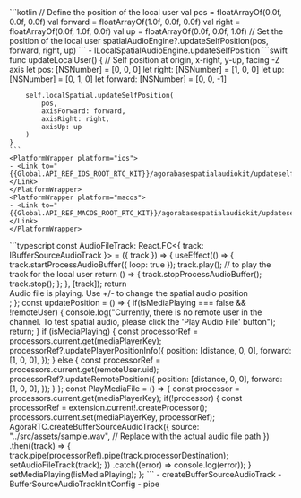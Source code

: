<PlatformWrapper platform="android">
    ```kotlin
    // Define the position of the local user
    val pos = floatArrayOf(0.0f, 0.0f, 0.0f)
    val forward = floatArrayOf(1.0f, 0.0f, 0.0f)
    val right = floatArrayOf(0.0f, 1.0f, 0.0f)
    val up = floatArrayOf(0.0f, 0.0f, 1.0f)
    // Set the position of the local user
    spatialAudioEngine?.updateSelfPosition(pos, forward, right, up)
    ```
    - <Link to="{{global.API_REF_ANDROID_ROOT}}/class_ibasespatialaudioengine.html#api_ibasespatialaudioengine_updateselfposition">ILocalSpatialAudioEngine.updateSelfPosition</Link>
</PlatformWrapper>
<PlatformWrapper platform={["ios","macos"]}>
    ```swift
    func updateLocalUser() {
        // Self position at origin, x-right, y-up, facing -Z axis
        let pos: [NSNumber]     = [0, 0, 0]
        let right: [NSNumber]   = [1, 0, 0]
        let up: [NSNumber]      = [0, 1, 0]
        let forward: [NSNumber] = [0, 0, -1]

        self.localSpatial.updateSelfPosition(
            pos,
            axisForward: forward,
            axisRight: right,
            axisUp: up
        )
    }
    ```
    <PlatformWrapper platform="ios">
    - <Link to="{{Global.API_REF_IOS_ROOT_RTC_KIT}}/agorabasespatialaudiokit/updateselfposition(_:axisforward:axisright:axisup:)">updateSelfPosition(_:axisForward:axisRight:axisUp:)</Link>
    </PlatformWrapper>
    <PlatformWrapper platform="macos">
    - <Link to="{{Global.API_REF_MACOS_ROOT_RTC_KIT}}/agorabasespatialaudiokit/updateselfposition(_:axisforward:axisright:axisup:)">updateSelfPosition(_:axisForward:axisRight:axisUp:)</Link>
    </PlatformWrapper>

</PlatformWrapper>
<PlatformWrapper platform="react-js">
    ```typescript
    const AudioFileTrack: React.FC<{ track: IBufferSourceAudioTrack }> = ({ track }) => {
        useEffect(() => {
            track.startProcessAudioBuffer({ loop: true });
            track.play(); // to play the track for the local user
            return () => {
                track.stopProcessAudioBuffer();
                track.stop();
            };
        }, [track]);
        return <div> Audio file is playing. Use +/- to change the spatial audio position </div>;
    };
    const updatePosition = () => {
        if(isMediaPlaying === false && !remoteUser)
        {
            console.log("Currently, there is no remote user in the channel. To test spatial audio, please click the 'Play Audio File' button");
            return;
        }
        if (isMediaPlaying) {
            const processorRef = processors.current.get(mediaPlayerKey);
            processorRef?.updatePlayerPositionInfo({
                position: [distance, 0, 0],
                forward: [1, 0, 0],
            });
        } else {
            const processorRef = processors.current.get(remoteUser.uid);
            processorRef?.updateRemotePosition({
                position: [distance, 0, 0],
                forward: [1, 0, 0],
            });
        }
    };
    const PlayMediaFile = () => {
        const processor = processors.current.get(mediaPlayerKey);
        if(!processor)
        {
            const processorRef = extension.current!.createProcessor();
            processors.current.set(mediaPlayerKey, processorRef);
            AgoraRTC.createBufferSourceAudioTrack({
                source: "../src/assets/sample.wav", // Replace with the actual audio file path
            })
            .then((track) => 
            {
                track.pipe(processorRef).pipe(track.processorDestination);
                setAudioFileTrack(track);
            })
            .catch((error) => console.log(error));
        }
        setMediaPlaying(!isMediaPlaying);
    };
    ```
    - <Link to="{{Global.API_REF_WEB_ROOT}}/interfaces/iagorartc.html#createbuffersourceaudiotrack">createBufferSourceAudioTrack</Link>
    - <Link to="{{Global.API_REF_WEB_ROOT}}/interfaces/buffersourceaudiotrackinitconfig.html">BufferSourceAudioTrackInitConfig</Link>
    - <Link to="{{Global.API_REF_WEB_ROOT}}/interfaces/ilocalaudiotrack.html#pipe">pipe</Link>


</PlatformWrapper>